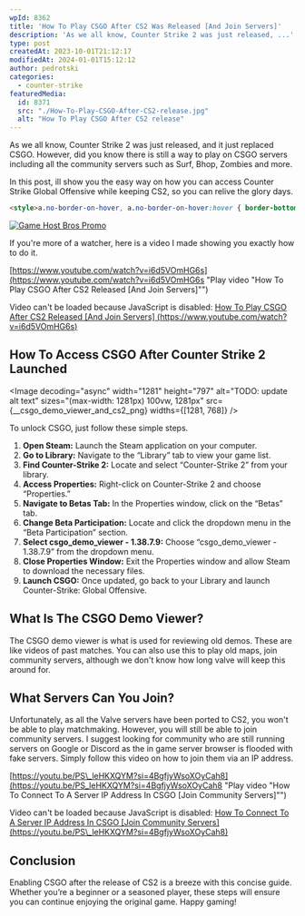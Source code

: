 ```yaml
---
wpId: 8362
title: 'How To Play CSGO After CS2 Was Released [And Join Servers]'
description: 'As we all know, Counter Strike 2 was just released, ...'
type: post
createdAt: 2023-10-01T21:12:17
modifiedAt: 2024-01-01T15:12:12
author: pedrotski
categories:
  - counter-strike
featuredMedia:
  id: 8371
  src: "./How-To-Play-CSGO-After-CS2-release.jpg"
  alt: "How To Play CSGO After CS2 release"
---
```





As we all know, Counter Strike 2 was just released, and it just replaced CSGO. However, did you know there is still a way to play on CSGO servers including all the community servers such as Surf, Bhop, Zombies and more.

In this post, ill show you the easy way on how you can access Counter Strike Global Offensive while keeping CS2, so you can relive the glory days.

```html
<style>a.no-border-on-hover, a.no-border-on-hover:hover { border-bottom: none !important; text-decoration: none !important; } </style>
```
 [![Game Host Bros Promo](@assets/images/posts/play-csgo-after-cs2-release/gamehostbrospromoround.png)](https://www.gamehostbros.com/)

If you're more of a watcher, here is a video I made showing you exactly how to do it.

[https://www.youtube.com/watch?v=i6d5VOmHG6s](https://www.youtube.com/watch?v=i6d5VOmHG6s "Play video \"How To Play CSGO After CS2 Released [And Join Servers]\"")

Video can't be loaded because JavaScript is disabled: [How To Play CSGO After CS2 Released \[And Join Servers\] (https://www.youtube.com/watch?v=i6d5VOmHG6s)](https://www.youtube.com/watch?v=i6d5VOmHG6s "How To Play CSGO After CS2 Released [And Join Servers]")

## How To Access CSGO After Counter Strike 2 Launched

<Image decoding="async" width="1281" height="797" alt="TODO: update alt text" sizes="(max-width: 1281px) 100vw, 1281px" src={__csgo_demo_viewer_and_cs2_png} widths={[1281, 768]} />

To unlock CSGO, just follow these simple steps.

1.  **Open Steam:** Launch the Steam application on your computer.
2.  **Go to Library:** Navigate to the “Library” tab to view your game list.
3.  **Find Counter-Strike 2:** Locate and select “Counter-Strike 2” from your library.
4.  **Access Properties:** Right-click on Counter-Strike 2 and choose “Properties.”
5.  **Navigate to Betas Tab:** In the Properties window, click on the “Betas” tab.
6.  **Change Beta Participation:** Locate and click the dropdown menu in the “Beta Participation” section.
7.  **Select csgo\_demo\_viewer - 1.38.7.9:** Choose “csgo\_demo\_viewer - 1.38.7.9” from the dropdown menu.
8.  **Close Properties Window:** Exit the Properties window and allow Steam to download the necessary files.
9.  **Launch CSGO:** Once updated, go back to your Library and launch Counter-Strike: Global Offensive.

## What Is The CSGO Demo Viewer?

The CSGO demo viewer is what is used for reviewing old demos. These are like videos of past matches. You can also use this to play old maps, join community servers, although we don't know how long valve will keep this around for.

## What Servers Can You Join?

Unfortunately, as all the Valve servers have been ported to CS2, you won't be able to play matchmaking. However, you will still be able to join community servers. I suggest looking for community who are still running servers on Google or Discord as the in game server browser is flooded with fake servers. Simply follow this video on how to join them via an IP address.

[https://youtu.be/PS\_leHKXQYM?si=4BgfjyWsoXOyCah8](https://youtu.be/PS_leHKXQYM?si=4BgfjyWsoXOyCah8 "Play video \"How To Connect To A Server IP Address In CSGO [Join Community Servers]\"")

Video can't be loaded because JavaScript is disabled: [How To Connect To A Server IP Address In CSGO \[Join Community Servers\] (https://youtu.be/PS\_leHKXQYM?si=4BgfjyWsoXOyCah8)](https://youtu.be/PS_leHKXQYM?si=4BgfjyWsoXOyCah8 "How To Connect To A Server IP Address In CSGO [Join Community Servers]")

## Conclusion

Enabling CSGO after the release of CS2 is a breeze with this concise guide. Whether you’re a beginner or a seasoned player, these steps will ensure you can continue enjoying the original game. Happy gaming!